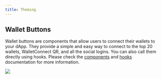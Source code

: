```yaml
---
title: Theming
---
```



<Theming />

## Wallet Buttons

Wallet buttons are components that allow users to connect their wallets to your dApp. They provide a simple and easy way to connect to the top 20 wallets, WalletConnect QR, and all the social logins.
You can also call them directly using hooks. Please check the [components](/appkit/react/core/components#walletButtons) and [hooks](/appkit/react/core/hooks#useappkitwallet) documentation for more information.

<Frame>
  <img src="/images/assets/walletButtons.jpg" />
</Frame>
<br />
<br />
<Card
  title="Try Wallet Buttons"
  href="https://appkit-lab.reown.com/appkit/?name=wagmi"
/>
